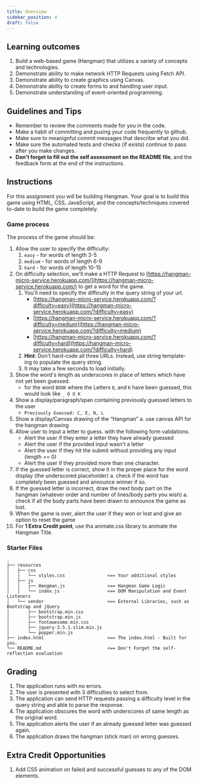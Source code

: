 ```yaml
---
title: Overview
sidebar_position: 4
draft: false
---
```


## Learning outcomes
1. Build a web-based game (Hangman) that utilizes a variety of concepts and technologies.
2. Demonstrate ability to make network HTTP Requests using Fetch API.
3. Demonstrate ability to create graphics using Canvas.
4. Demonstrate ability to create forms to and handling user input.
5. Demonstrate understanding of event-oriented programming.

## Guidelines and Tips
* Remember to review the comments made for you in the code.
* Make a habit of committing and pusing your code frequently to github.
* Make sure to meanignful commit messages that describe what you did.
* Make sure the automated tests and checks (if exists) continue to pass after you make changes.
* **Don't forget to fill out the self assessment on the README file**, and the feedback form at the end of the instructions.

## Instructions
For this assignment you will be building Hangman. Your goal is to build this game using HTML, CSS, JavaScript, and the concepts/techniques covered to-date to build the game completely.

### Game process
The process of the game should be:
1. Allow the user to specify the difficulty:
    1. `easy` - for words of length 3-5
    2. `medium` - for words of length 6-9
    3. `hard` - for words of length 10-15
2. On difficulty selection, we'll make a HTTP Request to [https://hangman-micro-service.herokuapp.com/](https://hangman-micro-service.herokuapp.com/) to get a word for the game.
    1. You'll need to specify the difficulty in the query string of your url.
        * [https://hangman-micro-service.herokuapp.com/?difficulty=easy](https://hangman-micro-service.herokuapp.com/?difficulty=easy)
        * [https://hangman-micro-service.herokuapp.com/?difficulty=medium](https://hangman-micro-service.herokuapp.com/?difficulty=medium)
        * [https://hangman-micro-service.herokuapp.com/?difficulty=hard](https://hangman-micro-service.herokuapp.com/?difficulty=hard)
    2. **Hint**: Don’t hard-code all three URLs. Instead, use string template-ing to populate the query string.
    3. It may take a few seconds to load initially.
3. Show the word's length as underscores in place of letters which have not yet been guessed.
    * for the word `BOOK` where the Letters `O`, and `K` have been guessed, this would look like `_ O O K `
4. Show a display/paragraph/span containing previously guessed letters to the user
    * `Previously Guessed: C, E, N, L`
5. Show a display/Canvas drawing of the “Hangman”
    a. use canvas API for the hangman drawing
6. Allow user to input a letter to guess. with the following form validations.
    * Alert the user if they enter a letter they have already guessed
    * Alert the user if the provided input wasn't a letter
    * Alert the user if they hit the submit without providing any input (length == 0)
    * Alert the user if they provided more than one character.
5. If the guessed letter is correct, show it in the proper place for the word display (the underscored placeholder)
    a. check if the word has completely been guessed and announce winner if so.
6. If the guessed letter is incorrect, draw the next body part on the hangman (whatever order and number of lines/body parts you wish)
    a. check if all the body parts have been drawn to announce the game as lost.
7. When the game is over, alert the user if they won or lost and give an option to reset the game
8. For **1 Extra Credit point**, use tha animate.css library to animate the Hangman Title.

### Starter Files
```
.
├── resources
│   ├── css
│   │   └── styles.css                <== Your additional styles
│   ├── js
│   │   ├── Hangman.js                <== Hangman Game Logic
│   │   └── index.js                  <== DOM Manipulation and Event Listeners
│   └── vendor                        <== External Libraries, such as Bootstrap and jQuery
│       ├── bootstrap.min.css
│       ├── bootstrap.min.js
│       ├── fontawesome.min.css
│       ├── jquery-3.5.1.slim.min.js
│       └── popper.min.js
├── index.html                        <== The index.html - Built for you.
└── README.md                         <== Don't Forget the self-reflection evaluation
```

## Grading
1. The application runs with no errors.
2. The user is presented with 3 difficulties to select from.
3. The application can send HTTP requests passing a difficulty level in the query string and able to parse the response.
4. The application obscures the word with underscores of same length as the original word.
5. The application alerts the user if an already guessed letter was guessed again.
6. The application draws the hangman (stick man) on wrong guesses.

## Extra Credit Opportunities
1. Add CSS animation on failed and successful guesses to any of the DOM elements.
